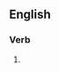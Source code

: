 ==English==

===Verb===
{{head|en|present participle}}

# {{present participle of|hyperpolarize|lang=en|nocat=1}}